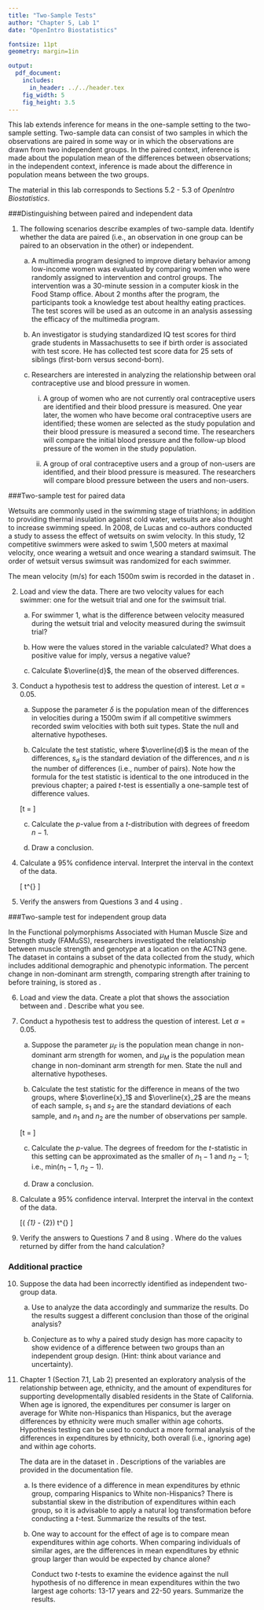 ```yaml
---
title: "Two-Sample Tests"
author: "Chapter 5, Lab 1"
date: "OpenIntro Biostatistics"

fontsize: 11pt
geometry: margin=1in

output:
  pdf_document:
    includes:
      in_header: ../../header.tex
    fig_width: 5
    fig_height: 3.5
---
```


\begin{small}
	
	\textbf{Topics}
	\begin{itemize}
	  \item Two-sample test for paired data
	  \item Two-sample test for independent group data
	  \item Distinguishing between paired and independent data
	\end{itemize}
	
\end{small}

This lab extends inference for means in the one-sample setting to the two-sample setting. Two-sample data can consist of two samples in which the observations are paired in some way or in which the observations are drawn from two independent groups. In the paired context, inference is made about the population mean of the differences between observations; in the independent context, inference is made about the difference in population means between the two groups.

The material in this lab corresponds to Sections 5.2 - 5.3 of *OpenIntro Biostatistics*.

###Distinguishing between paired and independent data

1. The following scenarios describe examples of two-sample data. Identify whether the data are paired (i.e., an observation in one group can be paired to an observation in the other) or independent.

    a) A multimedia program designed to improve dietary behavior among low-income women was evaluated by comparing women who were randomly assigned to intervention and control groups. The intervention was a 30-minute session in a computer kiosk in the Food Stamp office. About 2 months after the program, the participants took a knowledge test about healthy eating practices. The test scores will be used as an outcome in an analysis assessing the efficacy of the multimedia program.
    
    b) An investigator is studying standardized IQ test scores for third grade students in Massachusetts to see if birth order is associated with test score. He has collected test score data for 25 sets of siblings (first-born versus second-born).
    
    c) Researchers are interested in analyzing the relationship between oral contraceptive use and blood pressure in women.
    
        i. A group of women who are not currently oral contraceptive users are identified and their blood pressure is measured. One year later, the women who have become oral contraceptive users are identified; these women are selected as the study population and their blood pressure is measured a second time. The researchers will compare the initial blood pressure and the follow-up blood pressure of the women in the study population.
        
        ii. A group of oral contraceptive users and a group of non-users are identified, and their blood pressure is measured. The researchers will compare blood pressure between the users and non-users.


###Two-sample test for paired data

\begin{center}
\textit{Did a new wetsuit design allow for increased swim velocities during the 2000 Olympics?} 
\end{center}

Wetsuits are commonly used in the swimming stage of triathlons; in addition to providing thermal insulation against cold water, wetsuits are also thought to increase swimming speed. In 2008, de Lucas and co-authors conducted a study to assess the effect of wetsuits on swim velocity. In this study, 12 competitive swimmers were asked to swim 1,500 meters at maximal velocity, once wearing a wetsuit and once wearing a standard swimsuit. The order of wetsuit versus swimsuit was randomized for each swimmer.

The mean velocity (m/s) for each 1500m swim is recorded in the \texttt{swim} dataset in \texttt{oibiostat}.

2. Load and view the data. There are two velocity values for each swimmer: one for the wetsuit trial and one for the swimsuit trial.

    a) For swimmer 1, what is the difference between velocity measured during the wetsuit trial and velocity measured during the swimsuit trial?
    
    b) How were the values stored in the \texttt{velocity.diff} variable calculated? What does a positive value for \texttt{velocity.diff} imply, versus a negative value?\footnote{Note: there were no negative values in these data.}
    
    c) Calculate $\overline{d}$, the mean of the observed differences.
    
3. Conduct a hypothesis test to address the question of interest. Let $\alpha = 0.05$.

    a) Suppose the parameter $\delta$ is the population mean of the differences in velocities during a 1500m swim if all competitive swimmers recorded swim velocities with both suit types. State the null and alternative hypotheses.
    
    b) Calculate the test statistic, where $\overline{d}$ is the mean of the differences, $s_d$ is the standard deviation of the differences, and $n$ is the number of differences (i.e., number of pairs). Note how the formula for the test statistic is identical to the one introduced in the previous chapter; a paired $t$-test is essentially a one-sample test of difference values.
    
    \[t = \dfrac{\overline{d} - \delta_0}{s_{d}/ \sqrt{n}} \]
    
    c) Calculate the $p$-value from a $t$-distribution with degrees of freedom $n - 1$.
    
    d) Draw a conclusion.
    

4. Calculate a 95\% confidence interval. Interpret the interval in the context of the data.

    \[\overline{d} \pm  t^{\star} \times \dfrac{s_d}{\sqrt{n}}\]
    
    
5. Verify the answers from Questions 3 and 4 using \texttt{t.test()}.
    
    
    
\newpage    

###Two-sample test for independent group data

\begin{center}
\textit{Does change in non-dominant arm strength after resistance training differ between men and women?}
\end{center}

In the Functional polymorphisms Associated with Human Muscle Size and Strength study (FAMuSS), researchers investigated the relationship between muscle strength and genotype at a location on the ACTN3 gene. The \texttt{famuss} dataset in \texttt{oibiostat} contains a subset of the data collected from the study, which includes additional demographic and phenotypic information. The percent change in non-dominant arm strength, comparing strength after training to before training, is stored as \texttt{ndrm.ch}.

6. Load and view the data. Create a plot that shows the association between \texttt{ndrm.ch} and \texttt{sex}. Describe what you see.

7. Conduct a hypothesis test to address the question of interest. Let $\alpha = 0.05$.

    a) Suppose the parameter $\mu_F$ is the population mean change in non-dominant arm strength for women, and $\mu_M$ is the population mean change in non-dominant arm strength for men. State the null and alternative hypotheses.
    
    b) Calculate the test statistic for the difference in means of the two groups, where $\overline{x}_1$ and $\overline{x}_2$ are the means of each sample, $s_1$ and $s_2$ are the standard deviations of each sample, and $n_1$ and $n_2$ are the number of observations per sample.
  
    \[t = \dfrac{(\overline{x}_1 - \overline{x}_2) - (\mu_1 - \mu_2)}{\sqrt{\dfrac{s_1^2}{n_1} + \dfrac{s_2^2}{n_2}}} \]
    
    c) Calculate the $p$-value. The degrees of freedom for the $t$-statistic in this setting can be approximated as the smaller of $n_1 - 1$ and $n_2 - 1$; i.e., min($n_1 - 1$, $n_2 - 1$).
    
    d) Draw a conclusion.
    
8. Calculate a 95\% confidence interval. Interpret the interval in the context of the data.

    \[( \overline{x}_{1} - \overline{x}_{2}) \pm  t^{\star} \times \sqrt{\frac{s_{1}^{2}}{n_{1}}+\frac{s_{2}^{2}}{n_{2}}} \]

9. Verify the answers to Questions 7 and 8 using \texttt{t.test()}. Where do the values returned by \texttt{t.test()} differ from the hand calculation?

\newpage

### Additional practice

10. Suppose the \texttt{swim} data had been incorrectly identified as independent two-group data. 

    a) Use \texttt{t.test()} to analyze the data accordingly and summarize the results. Do the results suggest a different conclusion than those of the original analysis?
    
    b) Conjecture as to why a paired study design has more capacity to show evidence of a difference between two groups than an independent group design. (Hint: think about variance and uncertainty).
    
    
11. Chapter 1 (Section 7.1, Lab 2) presented an exploratory analysis of the relationship between age, ethnicity, and the amount of expenditures for supporting developmentally disabled residents in the State of California. When age is ignored, the expenditures per consumer is larger on average for White non-Hispanics than Hispanics, but the average differences by ethnicity were much smaller within age cohorts. Hypothesis testing can be used to conduct a more formal analysis of the differences in expenditures by ethnicity, both overall (i.e., ignoring age) and within age cohorts.

    The data are in the \texttt{dds.discr} dataset in \texttt{oibiostat}. Descriptions of the variables are provided in the documentation file.

    a) Is there evidence of a difference in mean expenditures by ethnic group, comparing Hispanics to White non-Hispanics? There is substantial skew in the distribution of expenditures within each group, so it is advisable to apply a natural log transformation before conducting a $t$-test. Summarize the results of the test.
    
    b) One way to account for the effect of age is to compare mean expenditures within age cohorts. When comparing individuals of similar ages, are the differences in mean expenditures by ethnic group larger than would be expected by chance alone?
    
        Conduct two $t$-tests to examine the evidence against the null hypothesis of no difference in mean expenditures within the two largest age cohorts: 13-17 years and 22-50 years. Summarize the results.